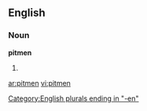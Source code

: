 ==English==

===Noun===
'''pitmen'''

# {{plural of|[[pitman]]}}

[[Category:English plurals ending in "-en"]]

[[ar:pitmen]]
[[vi:pitmen]]